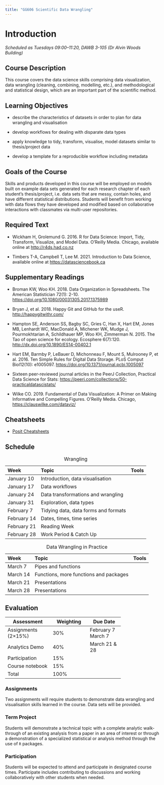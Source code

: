 ```yaml
---
title: "GG606 Scientific Data Wrangling"
---
```


# Introduction

*Scheduled as Tuesdays 09:00--11:20, DAWB 3-105 (Dr Alvin Woods Building)*

## Course Description

This course covers the data science skills comprising data visualization, data wrangling (cleaning, combining, modelling, etc.), and methodological and statistical design, which are an important part of the scientific method.

## Learning Objectives

-   describe the characteristics of datasets in order to plan for data wrangling and visualisation

-   develop workflows for dealing with disparate data types

-   apply knowledge to tidy, transform, visualise, model datasets similar to thesis/project data

-   develop a template for a reproducible workflow including metadata

## Goals of the Course

Skills and products developed in this course will be employed on models built on example data sets generated for each research chapter of each student's thesis/project, i.e. data sets that are messy, contain holes, and have different statistical distributions. Students will benefit from working with data flows they have developed and modified based on collaborative interactions with classmates via multi-user repositories.

## Required Text

-   Wickham H, Grolemund G. 2016. R for Data Science: Import, Tidy, Transform, Visualize, and Model Data. O'Reilly Media. Chicago, available online at [http://r4ds.had.co.nz](http://r4ds.had.co.nz/){.uri}

-   Timbers T-A, Campbell T, Lee M. 2021. Introduction to Data Science, available online at [https://datasciencebook.ca](https://datasciencebook.ca/){.uri}

## Supplementary Readings

-   Broman KW, Woo KH. 2018. Data Organization in Spreadsheets. The American Statistician 72(1): 2-10. <https://doi.org/10.1080/00031305.2017.1375989>

-   Bryan J, et al. 2018. Happy Git and GitHub for the useR. <http://happygitwithr.com/>

-   Hampton SE, Anderson SS, Bagby SC, Gries C, Han X, Hart EM, Jones MB, Lenhardt WC, MacDonald A, Michener WK, Mudge J, Pourmokhtarian A, Schildhauer MP, Woo KH, Zimmerman N. 2015. The Tao of open science for ecology. Ecosphere 6(7):120. <http://dx.doi.org/10.1890/ES14-00402.1>

-   Hart EM, Barmby P, LeBauer D, Michonneau F, Mount S, Mulrooney P, et al. 2016. Ten Simple Rules for Digital Data Storage. PLoS Comput Biol12(10): e1005097. <https://doi.org/10.1371/journal.pcbi.1005097>

-   Sixteen peer-reviewed journal articles in the PeerJ Collection, Practical Data Science for Stats: <https://peerj.com/collections/50-practicaldatascistats/>

-   Wilke CO. 2019. Fundamental of Data Visualization: A Primer on Making Informative and Compelling Figures. O'Reilly Media. Chicago, <https://clauswilke.com/dataviz/>

## Cheatsheets

-   [Posit Cheatsheets](https://posit.co/resources/cheatsheets/)

## Schedule

| Week        | Topic                                | Tools |
|:------------|:-------------------------------------|:------|
| January 10  | Introduction, data visualisation     |       |
| January 17  | Data workflows                       |       |
| January 24  | Data transformations and wrangling   |       |
| January 31  | Exploration, data types              |       |
| February 7  | Tidying data, data forms and formats |       |
| February 14 | Dates, times, time series            |       |
| February 21 | Reading Week                         |       |
| February 28 | Work Period & Catch Up               |       |

: Wrangling

| Week     | Topic                                  | Tools |
|:---------|:---------------------------------------|:------|
| March 7  | Pipes and functions                    |       |
| March 14 | Functions, more functions and packages |       |
| March 21 | Presentations                          |       |
| March 28 | Presentations                          |       |

: Data Wrangling in Practice

## Evaluation

+---------------------+---------------+---------------+
| Assessment          | Weighting     | Due Date      |
+=====================+===============+===============+
| Assignments (2×15%) | 30%           | February 7\   |
|                     |               | March 7       |
+---------------------+---------------+---------------+
| Analytics Demo      | 40%           | March 21 & 28 |
+---------------------+---------------+---------------+
| Participation       | 15%           |               |
+---------------------+---------------+---------------+
| Course notebook     | 15%           |               |
+---------------------+---------------+---------------+
| Total               | 100%          |               |
+---------------------+---------------+---------------+

### Assignments

Two assignments will require students to demonstrate data wrangling and visualisation skills learned in the course. Data sets will be provided.

### Term Project

Students will demonstrate a technical topic with a complete analytic walk-through of an existing analysis from a paper in an area of interest or through a demonstration of a specialized statistical or analysis method through the use of `R` packages.

### Participation

Students will be expected to attend and participate in designated course times. Participate includes contributing to discussions and working collaboratively with other students when needed.
